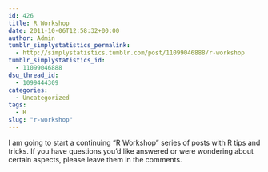 ```yaml
---
id: 426
title: R Workshop
date: 2011-10-06T12:58:32+00:00
author: Admin
tumblr_simplystatistics_permalink:
  - http://simplystatistics.tumblr.com/post/11099046888/r-workshop
tumblr_simplystatistics_id:
  - 11099046888
dsq_thread_id:
  - 1099444309
categories:
  - Uncategorized
tags:
  - R
slug: "r-workshop"
---
```

I am going to start a continuing &#8220;R Workshop&#8221; series of posts with R tips and tricks. If you have questions you&#8217;d like answered or were wondering about certain aspects, please leave them in the comments.
